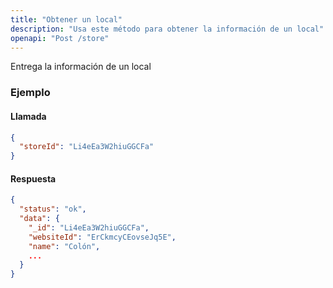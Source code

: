 ```yaml
---
title: "Obtener un local"
description: "Usa este método para obtener la información de un local"
openapi: "Post /store"
---
```


Entrega la información de un local

### Ejemplo

#### Llamada

```json 
{
  "storeId": "Li4eEa3W2hiuGGCFa"
}
```

#### Respuesta

```json 
{
  "status": "ok",
  "data": {
    "_id": "Li4eEa3W2hiuGGCFa",
    "websiteId": "ErCkmcyCEovseJq5E",
    "name": "Colón",
    ...
  }
}
```